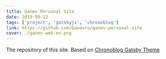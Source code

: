 ```yaml
---
title: Ganev Personal Site
date: 2019-09-12
tags: ['project', 'gatsbyjs', 'chronoblog']
link: https://github.com/Ganevru/ganev-personal-site
cover: ./ganev-web-en.png
---
```


The repository of this site. Based on [Chronoblog Gatsby Theme](https://github.com/Ganevru/gatsby-theme-chronoblog)
